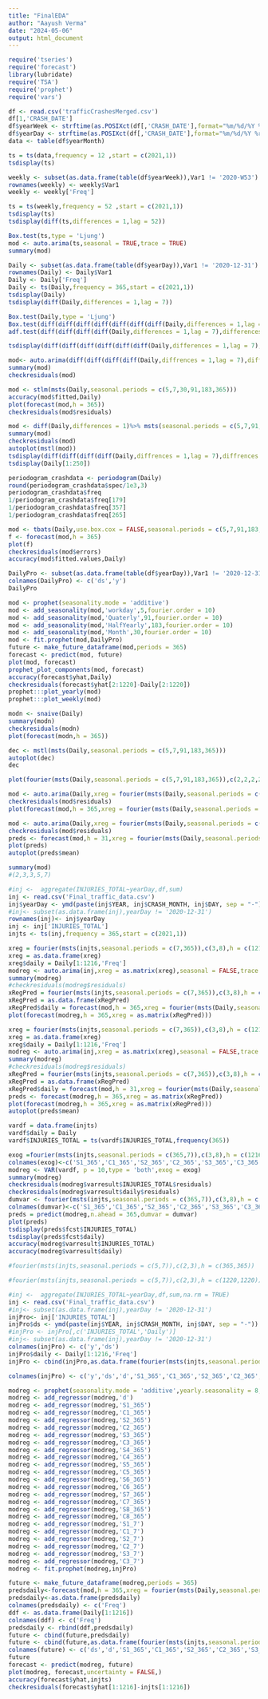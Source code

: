 ```yaml
---
title: "FinalEDA"
author: "Aayush Verma"
date: "2024-05-06"
output: html_document
---
```


```r
require('tseries')
require('forecast')
library(lubridate)
require('TSA')
require('prophet')
require('vars')
```

```r
df <- read.csv('trafficCrashesMerged.csv')
df[1,'CRASH_DATE']
df$yearWeek <- strftime(as.POSIXct(df[,'CRASH_DATE'],format="%m/%d/%Y %r",tz="GMT"),format = "%Y-W%V")
df$yearDay <- strftime(as.POSIXct(df[,'CRASH_DATE'],format="%m/%d/%Y %r",tz="GMT"),format = "%Y-%m-%d")
data <- table(df$yearMonth)
```

```r
ts = ts(data,frequency = 12 ,start = c(2021,1))
tsdisplay(ts)
```

```r
weekly <- subset(as.data.frame(table(df$yearWeek)),Var1 != '2020-W53')
rownames(weekly) <- weekly$Var1
weekly <- weekly['Freq']
```

```r
ts = ts(weekly,frequency = 52 ,start = c(2021,1))
tsdisplay(ts)
tsdisplay(diff(ts,differences = 1,lag = 52))
```

```r
Box.test(ts,type = 'Ljung')
mod <- auto.arima(ts,seasonal = TRUE,trace = TRUE)
summary(mod)
```
```r
Daily <- subset(as.data.frame(table(df$yearDay)),Var1 != '2020-12-31')
rownames(Daily) <- Daily$Var1
Daily <- Daily['Freq']
Daily <- ts(Daily,frequency = 365,start = c(2021,1))
tsdisplay(Daily)
tsdisplay(diff(Daily,differences = 1,lag = 7))
```
```r
Box.test(Daily,type = 'Ljung')
Box.test(diff(diff(diff(diff(diff(diff(diff(Daily,differences = 1,lag = 91),differences = 1,lag = 5),differences = 1,lag = 7),differences = 1,lag = 183),differences = 1,lag = 365),differences = 1,lag = 30),differences = 1,lag = 2),type = 'Ljung')
adf.test(diff(diff(diff(diff(Daily,differences = 1,lag = 7),differences = 1,lag = 3),differences = 1,lag = 5),differences = 1,lag = 183))
```
```r
tsdisplay(diff(diff(diff(diff(diff(diff(Daily,differences = 1,lag = 7),differences = 1,lag = 30),differences = 1,lag = 365),differences = 1,lag = 91),differences = 1,lag = 183)))
```
```r
mod<- auto.arima(diff(diff(diff(diff(Daily,diffrences = 1,lag = 7),diffrences = 1,lag = 3),diffrences = 1,lag = 5),diffrences = 1,lag = 183))
summary(mod)
checkresiduals(mod)
```
```r
mod <- stlm(msts(Daily,seasonal.periods = c(5,7,30,91,183,365)))
accuracy(mod$fitted,Daily)
plot(forecast(mod,h = 365))
checkresiduals(mod$residuals)
```
```r
mod <- diff(Daily,differences = 1)%>% msts(seasonal.periods = c(5,7,91,183,365))
summary(mod)
checkresiduals(mod)
autoplot(mstl(mod))
tsdisplay(diff(diff(diff(diff(Daily,diffrences = 1,lag = 7),diffrences = 1,lag = 3),diffrences = 1,lag = 5),diffrences = 1,lag = 183),lag.max = 360)
tsdisplay(Daily[1:250])
```
```r
periodogram_crashdata <- periodogram(Daily)
round(periodogram_crashdata$spec/1e3,3)
periodogram_crashdata$freq
1/periodogram_crashdata$freq[179]
1/periodogram_crashdata$freq[357]
1/periodogram_crashdata$freq[265]
```
```r
mod <- tbats(Daily,use.box.cox = FALSE,seasonal.periods = c(5,7,91,183,365),use.parallel = TRUE,num.cores = 7)
f <- forecast(mod,h = 365)
plot(f)
checkresiduals(mod$errors)
accuracy(mod$fitted.values,Daily)
```
```r
DailyPro <- subset(as.data.frame(table(df$yearDay)),Var1 != '2020-12-31')
colnames(DailyPro) <- c('ds','y')
DailyPro
```
```r
mod <- prophet(seasonality.mode = 'additive')
mod <- add_seasonality(mod,'workday',5,fourier.order = 10)
mod <- add_seasonality(mod,'Quaterly',91,fourier.order = 10)
mod <- add_seasonality(mod,'HalfYearly',183,fourier.order = 10)
mod <- add_seasonality(mod,'Month',30,fourier.order = 10)
mod <- fit.prophet(mod,DailyPro)
future <- make_future_dataframe(mod,periods = 365)
forecast <- predict(mod, future)
plot(mod, forecast)
prophet_plot_components(mod, forecast)
accuracy(forecast$yhat,Daily)
checkresiduals(forecast$yhat[2:1220]-Daily[2:1220])
prophet:::plot_yearly(mod)
prophet:::plot_weekly(mod)
```
```r
modn <- snaive(Daily)
summary(modn)
checkresiduals(modn)
plot(forecast(modn,h = 365))
```
```r
dec <- mstl(msts(Daily,seasonal.periods = c(5,7,91,183,365)))
autoplot(dec)
dec
```
```r
plot(fourier(msts(Daily,seasonal.periods = c(5,7,91,183,365)),c(2,2,2,2,2),h = c(1220,1220,1220,1220,1220))[,'C2-365'],type = 'l')
```
```r
mod <- auto.arima(Daily,xreg = fourier(msts(Daily,seasonal.periods = c(5,7,91,183,365)),c(2,3,3,5,7),h = c(1220,1220,1220,1220,1220)),seasonal = TRUE,trace = TRUE)
checkresiduals(mod$residuals)
plot(forecast(mod,h = 365,xreg = fourier(msts(Daily,seasonal.periods = c(5,7,91,183,365)),c(2,3,3,5,7),h = c(365,365,365,365,365))))
```
```r
mod <- auto.arima(Daily,xreg = fourier(msts(Daily,seasonal.periods = c(5,7,91,183,365)),c(2,3,3,5,7),h = c(1220,1220,1220,1220,1220)),seasonal = TRUE,trace = TRUE)
checkresiduals(mod$residuals)
preds <- forecast(mod,h = 31,xreg = fourier(msts(Daily,seasonal.periods = c(5,7,91,183,365)),c(2,3,3,5,7),h = c(31,365,365,365,365)))
plot(preds)
autoplot(preds$mean)
```
```r
summary(mod)
#(2,3,3,5,7)
```
```r
#inj <-  aggregate(INJURIES_TOTAL~yearDay,df,sum)
inj <- read.csv('Final_traffic_data.csv')
inj$yearDay <- ymd(paste(inj$YEAR, inj$CRASH_MONTH, inj$DAY, sep = "-"))
#inj<- subset(as.data.frame(inj),yearDay != '2020-12-31')
rownames(inj)<- inj$yearDay
inj <- inj['INJURIES_TOTAL']
injts <- ts(inj,frequency = 365,start = c(2021,1))
```
```r
xreg = fourier(msts(injts,seasonal.periods = c(7,365)),c(3,8),h = c(1216,1220,1220,1220,1220))
xreg = as.data.frame(xreg)
xreg$daily = Daily[1:1216,'Freq']
modreg <- auto.arima(inj,xreg = as.matrix(xreg),seasonal = FALSE,trace = TRUE)
summary(modreg)
#checkresiduals(modreg$residuals)
xRegPred = fourier(msts(injts,seasonal.periods = c(7,365)),c(3,8),h = c(365,365,365,365,365))
xRegPred = as.data.frame(xRegPred)
xRegPred$daily = forecast(mod,h = 365,xreg = fourier(msts(Daily,seasonal.periods = c(5,7,91,183,365)),c(2,3,3,5,7),h = c(365,365,365,365,365)))$mean
plot(forecast(modreg,h = 365,xreg = as.matrix(xRegPred)))
```
```r
xreg = fourier(msts(injts,seasonal.periods = c(7,365)),c(3,8),h = c(1216,1220,1220,1220,1220))
xreg = as.data.frame(xreg)
xreg$daily = Daily[1:1216,'Freq']
modreg <- auto.arima(inj,xreg = as.matrix(xreg),seasonal = FALSE,trace = TRUE)
summary(modreg)
#checkresiduals(modreg$residuals)
xRegPred = fourier(msts(injts,seasonal.periods = c(7,365)),c(3,8),h = c(31,365,365,365,365))
xRegPred = as.data.frame(xRegPred)
xRegPred$daily = forecast(mod,h = 31,xreg = fourier(msts(Daily,seasonal.periods = c(5,7,91,183,365)),c(2,3,3,5,7),h = c(31,365,365,365,365)))$mean
preds <- forecast(modreg,h = 365,xreg = as.matrix(xRegPred))
plot(forecast(modreg,h = 365,xreg = as.matrix(xRegPred)))
autoplot(preds$mean)
```
```r
vardf = data.frame(injts)
vardf$daily = Daily
vardf$INJURIES_TOTAL = ts(vardf$INJURIES_TOTAL,frequency(365))
```
```r
exog =fourier(msts(injts,seasonal.periods = c(365,7)),c(3,8),h = c(1216))
colnames(exog)<-c('S1_365','C1_365','S2_365','C2_365','S3_365','C3_365','S4_365','C4_365','S5_365','C5_365','S6_365','C6_365','S7_365','C7_365','S8_365','C8_365','S1_7','C1_7','S2_7','C2_7','S3_7','C3_7')
modreg <- VAR(vardf, p = 10,type = 'both',exog = exog)
summary(modreg)
checkresiduals(modreg$varresult$INJURIES_TOTAL$residuals)
checkresiduals(modreg$varresult$daily$residuals)
dumvar <- fourier(msts(injts,seasonal.periods = c(365,7)),c(3,8),h = c(365))
colnames(dumvar)<-c('S1_365','C1_365','S2_365','C2_365','S3_365','C3_365','S4_365','C4_365','S5_365','C5_365','S6_365','C6_365','S7_365','C7_365','S8_365','C8_365','S1_7','C1_7','S2_7','C2_7','S3_7','C3_7')
preds = predict(modreg,n.ahead = 365,dumvar = dumvar)
plot(preds)
tsdisplay(preds$fcst$INJURIES_TOTAL)
tsdisplay(preds$fcst$daily)
accuracy(modreg$varresult$INJURIES_TOTAL)
accuracy(modreg$varresult$daily)
```

```r
#fourier(msts(injts,seasonal.periods = c(5,7)),c(2,3),h = c(365,365))
```
```r
#fourier(msts(injts,seasonal.periods = c(5,7)),c(2,3),h = c(1220,1220))
```
```r
#inj <-  aggregate(INJURIES_TOTAL~yearDay,df,sum,na.rm = TRUE)
inj <- read.csv('Final_traffic_data.csv')
#inj<- subset(as.data.frame(inj),yearDay != '2020-12-31')
injPro<- inj['INJURIES_TOTAL']
injPro$ds <- ymd(paste(inj$YEAR, inj$CRASH_MONTH, inj$DAY, sep = "-"))
#injPro <- injPro[,c('INJURIES_TOTAL','Daily')]
#inj<- subset(as.data.frame(inj),yearDay != '2020-12-31')
colnames(injPro) <- c('y','ds')
injPro$daily <- Daily[1:1216,'Freq']
injPro <- cbind(injPro,as.data.frame(fourier(msts(injts,seasonal.periods = c(7,365)),c(3,8),h = c(1216,1216))))
```
```r
colnames(injPro) <- c('y','ds','d','S1_365','C1_365','S2_365','C2_365','S3_365','C3_365','S4_365','C4_365','S5_365','C5_365','S6_365','C6_365','S7_365','C7_365','S8_365','C8_365','S1_7','C1_7','S2_7','C2_7','S3_7','C3_7')
```
```r
modreg <- prophet(seasonality.mode = 'additive',yearly.seasonality = 8,weekly.seasonality = TRUE,growth='flat')
modreg <- add_regressor(modreg,'d')
modreg <- add_regressor(modreg,'S1_365')
modreg <- add_regressor(modreg,'C1_365')
modreg <- add_regressor(modreg,'S2_365')
modreg <- add_regressor(modreg,'C2_365')
modreg <- add_regressor(modreg,'S3_365')
modreg <- add_regressor(modreg,'C3_365')
modreg <- add_regressor(modreg,'S4_365')
modreg <- add_regressor(modreg,'C4_365')
modreg <- add_regressor(modreg,'S5_365')
modreg <- add_regressor(modreg,'C5_365')
modreg <- add_regressor(modreg,'S6_365')
modreg <- add_regressor(modreg,'C6_365')
modreg <- add_regressor(modreg,'S7_365')
modreg <- add_regressor(modreg,'C7_365')
modreg <- add_regressor(modreg,'S8_365')
modreg <- add_regressor(modreg,'C8_365')
modreg <- add_regressor(modreg,'S1_7')
modreg <- add_regressor(modreg,'C1_7')
modreg <- add_regressor(modreg,'S2_7')
modreg <- add_regressor(modreg,'C2_7')
modreg <- add_regressor(modreg,'S3_7')
modreg <- add_regressor(modreg,'C3_7')
modreg <- fit.prophet(modreg,injPro)
```

```r
future <- make_future_dataframe(modreg,periods = 365)
predsdaily<-forecast(mod,h = 365,xreg = fourier(msts(Daily,seasonal.periods = c(5,7,91,183,365)),c(2,3,3,5,7),h = c(365,365,365,365,365)))$mean
predsdaily<-as.data.frame(predsdaily)
colnames(predsdaily) <- c('Freq')
ddf <- as.data.frame(Daily[1:1216])
colnames(ddf) <- c('Freq')
predsdaily <- rbind(ddf,predsdaily)
future <- cbind(future,predsdaily)
future <- cbind(future,as.data.frame(fourier(msts(injts,seasonal.periods = c(365,7)),c(3,8),h = c(1581,1581))))
colnames(future) <- c('ds','d','S1_365','C1_365','S2_365','C2_365','S3_365','C3_365','S4_365','C4_365','S5_365','C5_365','S6_365','C6_365','S7_365','C7_365','S8_365','C8_365','S1_7','C1_7','S2_7','C2_7','S3_7','C3_7')
future
forecast <- predict(modreg, future)
plot(modreg, forecast,uncertainty = FALSE,)
accuracy(forecast$yhat,injts)
checkresiduals(forecast$yhat[1:1216]-injts[1:1216])
```
```r

```







